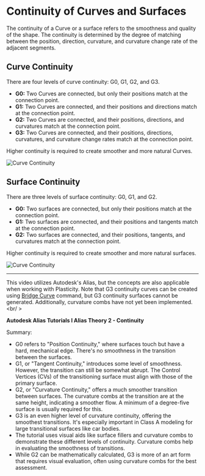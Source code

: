 # Continuity of Curves and Surfaces


The continuity of a  Curve or a surface refers to the smoothness and quality of the shape. The continuity is determined by the degree of matching between the position, direction, curvature, and curvature change rate of the adjacent segments.

## Curve Continuity
There are four levels of curve continuity: G0, G1, G2, and G3.
- **G0:** Two Curves are connected, but only their positions match at the connection point.
- **G1:** Two Curves are connected, and their positions and directions match at the connection point.
- **G2:** Two Curves are connected, and their positions, directions, and curvatures match at the connection point.
- **G3:** Two Curves are connected, and their positions, directions, curvatures, and curvature change rates match at the connection point.

Higher continuity is required to create smoother and more natural Curves.

![Curve Continuity](/img/curve-continuity.png)

## Surface Continuity
There are three levels of surface continuity: G0, G1, and G2.
- **G0:** Two surfaces are connected, but only their positions match at the connection point. 
- **G1:** Two surfaces are connected, and their positions and tangents match at the connection point. 
- **G2:** Two surfaces are connected, and their positions, tangents, and curvatures match at the connection point. 

Higher continuity is required to create smoother and more natural surfaces.

![Curve Continuity](/img/surface-continuity.png)

---

This video utilizes Autodesk's Alias, but the concepts are also applicable when working with Plasticity. Note that G3 continuity curves can be created using [Bridge Curve](../sketch/bridge#bridge-curve) command, but G3 continuity surfaces cannot be generated. Additionally, curvature combs have not yet been implemented.
<br/ >
<YouTube videoId="NowFoAGen7k" />

**Autodesk Alias Tutorials l Alias Theory 2 - Continuity**

Summary:
- G0 refers to "Position Continuity," where surfaces touch but have a hard, mechanical edge. There's no smoothness in the transition between the surfaces.
- G1, or "Tangent Continuity," introduces some level of smoothness. However, the transition can still be somewhat abrupt. The Control Vertices (CVs) of the transitioning surface must align with those of the primary surface.
- G2, or "Curvature Continuity," offers a much smoother transition between surfaces. The curvature combs at the transition are at the same height, indicating a smoother flow. A minimum of a degree-five surface is usually required for this.
- G3 is an even higher level of curvature continuity, offering the smoothest transitions. It's especially important in Class A modeling for large transitional surfaces like car bodies.
- The tutorial uses visual aids like surface fillers and curvature combs to demonstrate these different levels of continuity. Curvature combs help in evaluating the smoothness of transitions.
- While G2 can be mathematically calculated, G3 is more of an art form that requires visual evaluation, often using curvature combs for the best assessment.





